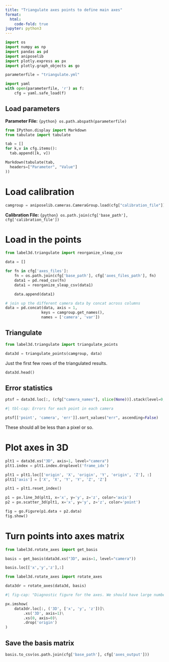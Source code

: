 ```yaml
---
title: "Triangulate axes points to define main axes"
format:
  html:
    code-fold: true
jupyter: python3
---
```



```python
import os
import numpy as np
import pandas as pd
import aniposelib
import plotly.express as px
import plotly.graph_objects as go
```


```python
parameterfile = "triangulate.yml"

import yaml
with open(parameterfile, 'r') as f:
    cfg = yaml.safe_load(f)
```

## Load parameters

**Parameter File:** `{python} os.path.abspath(parameterfile)`

```python
from IPython.display import Markdown
from tabulate import tabulate

tab = []
for k,v in cfg.items():
  tab.append([k, v])

Markdown(tabulate(tab,
  headers=["Parameter", "Value"]
))
```

# Load calibration

```python
camgroup = aniposelib.cameras.CameraGroup.load(cfg["calibration_file"])
```

**Calibration File:** `{python} os.path.join(cfg['base_path'], cfg['calibration_file'])`

# Load in the points

```python
from label3d.triangulate import reorganize_sleap_csv

data = []

for fn in cfg['axes_files']:
    fn = os.path.join(cfg['base_path'], cfg['axes_files_path'], fn)
    data1 = pd.read_csv(fn)
    data1 = reorganize_sleap_csv(data1)

    data.append(data1)

# join up the different camera data by concat across columns
data = pd.concat(data, axis = 1, 
                keys = camgroup.get_names(), 
                names = ['camera', 'var'])
```


## Triangulate

```python
from label3d.triangulate import triangulate_points

data3d = triangulate_points(camgroup, data)
```


Just the first few rows of the triangulated results.

```python
data3d.head()
```


## Error statistics

```python
ptsf = data3d.loc[:, (cfg["camera_names"], slice(None))].stack(level=0, future_stack=True).reset_index()
```

```python
#| tbl-cap: Errors for each point in each camera

ptsf[['point', 'camera', 'err']].sort_values("err", ascending=False)
```

These should all be less than a pixel or so.

# Plot axes in 3D

```python
plt1 = data3d.xs("3D", axis=1, level="camera")
plt1.index = plt1.index.droplevel('frame_idx')

plt1 = plt1.loc[['origin', 'X', 'origin', 'Y', 'origin', 'Z'], :]
plt1['axis'] = ['X', 'X', 'Y', 'Y', 'Z', 'Z']

plt1 = plt1.reset_index()
```


```python
p1 = px.line_3d(plt1, x='x', y='y', z='z', color='axis')
p2 = px.scatter_3d(plt1, x='x', y='y', z='z', color='point')

fig = go.Figure(p1.data + p2.data)
fig.show()
```

# Turn points into axes matrix


```python
from label3d.rotate_axes import get_basis

basis = get_basis(data3d.xs("3D", axis=1, level="camera"))
```

```python
basis.loc[['x','y','z'],:]
```

```python
from label3d.rotate_axes import rotate_axes

data3dr = rotate_axes(data3d, basis)
```


```python
#| fig-cap: "Diagnostic figure for the axes. We should have large numbers in the diagonal, indeally all positive, and close to zero everywhere else. If there are negative numbers in the diagonal, it means the original axes points were left handed and it flipped one axis."

px.imshow(
    data3dr.loc[:, ('3D', ['x', 'y', 'z'])]\
        .xs('3D', axis=1)\
        .xs(0, axis=0)\
        .drop('origin')
)
```

## Save the basis matrix


```python
basis.to_csv(os.path.join(cfg['base_path'], cfg['axes_output']))
```